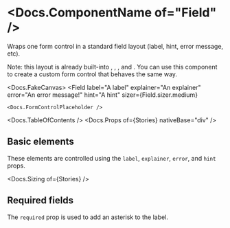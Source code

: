 


<Meta of={Stories} />

# <Docs.ComponentName of="Field" />

Wraps one form control in a standard field layout (label, hint, error message,
etc).

<div>
  Note: this layout is already built-into <Docs of="Select" />,
  <Docs of="Slider" />, <Docs of="Text" />, and <Docs of="Textarea" />. You can
  use this component to create a custom form control that behaves the same way.
</div>

<Docs.FakeCanvas>
  <Field
    label="A label"
    explainer="An explainer"
    error="An error message!"
    hint="A hint"
    sizer={Field.sizer.medium}
  >
    <Docs.FormControlPlaceholder />
  </Field>
</Docs.FakeCanvas>

<Docs.TableOfContents />
<Docs.Props of={Stories} nativeBase="div" />

## Basic elements

These elements are controlled using the `label`, `explainer`, `error`, and
`hint` props.

<Canvas of={Stories.Basic} sourceState="shown" />

<Docs.Sizing of={Stories} />

## Required fields

The `required` prop is used to add an asterisk to the label.

<Canvas of={Stories.Required} />
